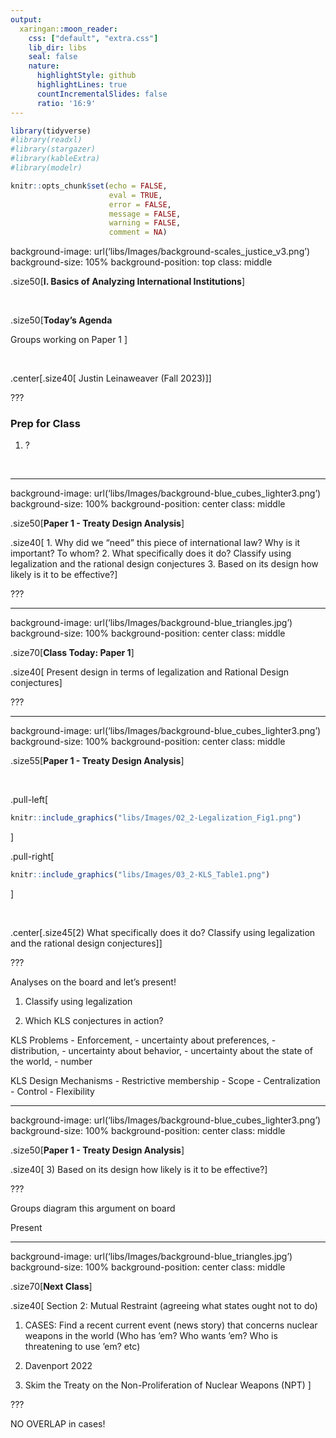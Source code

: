 ```yaml
---
output:
  xaringan::moon_reader:
    css: ["default", "extra.css"]
    lib_dir: libs
    seal: false
    nature:
      highlightStyle: github
      highlightLines: true
      countIncrementalSlides: false
      ratio: '16:9'
---
```


```r
library(tidyverse)
#library(readxl)
#library(stargazer)
#library(kableExtra)
#library(modelr)

knitr::opts_chunk$set(echo = FALSE,
                      eval = TRUE,
                      error = FALSE,
                      message = FALSE,
                      warning = FALSE,
                      comment = NA)
```

background-image: url('libs/Images/background-scales_justice_v3.png')
background-size: 105%
background-position: top
class: middle

.size50[**I. Basics of Analyzing International Institutions**]

<br>

.size50[**Today's Agenda**

Groups working on Paper 1
]

<br>

.center[.size40[
  Justin Leinaweaver (Fall 2023)
]]

???

### Prep for Class
1. ?

<br>



---

background-image: url('libs/Images/background-blue_cubes_lighter3.png')
background-size: 100%
background-position: center
class: middle

.size50[**Paper 1 - Treaty Design Analysis**]

.size40[
1. Why did we "need" this piece of international law? Why is it important? To whom?
2. What specifically does it do? Classify using legalization and the rational design conjectures
3. Based on its design how likely is it to be effective?
]

???



---

background-image: url('libs/Images/background-blue_triangles.jpg')
background-size: 100%
background-position: center
class: middle

.size70[**Class Today: Paper 1**]

.size40[
Present design in terms of legalization and Rational Design conjectures
]

???



---

background-image: url('libs/Images/background-blue_cubes_lighter3.png')
background-size: 100%
background-position: center
class: middle

.size55[**Paper 1 - Treaty Design Analysis**]

<br>

.pull-left[
```r
knitr::include_graphics("libs/Images/02_2-Legalization_Fig1.png")
```
]

.pull-right[
```r
knitr::include_graphics("libs/Images/03_2-KLS_Table1.png")
```
]

<br>

.center[.size45[2) What specifically does it do? Classify using legalization and the rational design conjectures]]

???

Analyses on the board and let's present!

1. Classify using legalization

2. Which KLS conjectures in action?


KLS Problems
- Enforcement,
- uncertainty about preferences,
- distribution,
- uncertainty about behavior,
- uncertainty about the state of the world,
- number

KLS Design Mechanisms
- Restrictive membership
- Scope
- Centralization
- Control
- Flexibility



---

background-image: url('libs/Images/background-blue_cubes_lighter3.png')
background-size: 100%
background-position: center
class: middle

.size50[**Paper 1 - Treaty Design Analysis**]

.size40[
3) Based on its design how likely is it to be effective?
]

???

Groups diagram this argument on board

Present




---

background-image: url('libs/Images/background-blue_triangles.jpg')
background-size: 100%
background-position: center
class: middle

.size70[**Next Class**]

.size40[
Section 2: Mutual Restraint (agreeing what states ought not to do)

1. CASES: Find a recent current event (news story) that concerns nuclear weapons in the world (Who has 'em? Who wants 'em? Who is threatening to use 'em? etc)

2. Davenport 2022

3. Skim the Treaty on the Non-Proliferation of Nuclear Weapons (NPT)
]

???

NO OVERLAP in cases!







